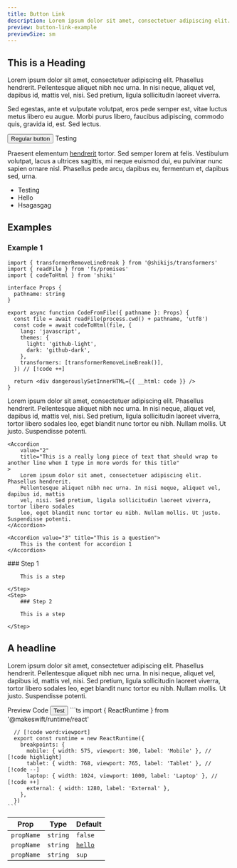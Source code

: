 ```yaml
---
title: Button Link
description: Lorem ipsum dolor sit amet, consectetuer adipiscing elit. Donec odio. Nullam malesuada erat ut turpis. Suspendisse urna nibh viverra non semper suscipit posuere a pede.
preview: button-link-example
previewSize: sm
---
```


## This is a Heading

Lorem ipsum dolor sit amet, consectetuer adipiscing elit. Phasellus hendrerit. Pellentesque aliquet nibh nec urna. In nisi neque, aliquet vel, dapibus id, mattis vel, nisi. Sed pretium, ligula sollicitudin laoreet viverra.

Sed egestas, ante et vulputate volutpat, eros pede semper est, vitae luctus metus libero eu augue. Morbi purus libero, faucibus adipiscing, commodo quis, gravida id, est. Sed lectus.

<Button>Regular button</Button>
<ButtonLink href="https://google.com">Testing</ButtonLink>

<CodeFromFile pathname="components/button/index.tsx" />

Praesent elementum [hendrerit](https://makeswift.com) tortor. Sed semper lorem at felis. Vestibulum volutpat, lacus a ultrices sagittis, mi neque euismod dui, eu pulvinar nunc sapien ornare nisl. Phasellus pede arcu, dapibus eu, fermentum et, dapibus sed, urna.

- Testing
- Hello
- Hsagasgag

## Examples

### Example 1

<Reveal>
  <CodeFromFile pathname="components/button/index.tsx" />
</Reveal>

```tsx
import { transformerRemoveLineBreak } from '@shikijs/transformers'
import { readFile } from 'fs/promises'
import { codeToHtml } from 'shiki'

interface Props {
  pathname: string
}

export async function CodeFromFile({ pathname }: Props) {
  const file = await readFile(process.cwd() + pathname, 'utf8')
  const code = await codeToHtml(file, {
    lang: 'javascript',
    themes: {
      light: 'github-light',
      dark: 'github-dark',
    },
    transformers: [transformerRemoveLineBreak()],
  }) // [!code ++]

  return <div dangerouslySetInnerHTML={{ __html: code }} />
}
```

<AccordionGroup>
    <Accordion value="1" title="Accordion 1">
        Lorem ipsum dolor sit amet, consectetuer adipiscing elit. Phasellus hendrerit.
        Pellentesque aliquet nibh nec urna. In nisi neque, aliquet vel, dapibus id, mattis
        vel, nisi. Sed pretium, ligula sollicitudin laoreet viverra, tortor libero sodales
        leo, eget blandit nunc tortor eu nibh. Nullam mollis. Ut justo. Suspendisse potenti.
    </Accordion>

    <Accordion
        value="2"
        title="This is a really long piece of text that should wrap to another line when I type in more words for this title"
    >
        Lorem ipsum dolor sit amet, consectetuer adipiscing elit. Phasellus hendrerit.
        Pellentesque aliquet nibh nec urna. In nisi neque, aliquet vel, dapibus id, mattis
        vel, nisi. Sed pretium, ligula sollicitudin laoreet viverra, tortor libero sodales
        leo, eget blandit nunc tortor eu nibh. Nullam mollis. Ut justo. Suspendisse potenti.
    </Accordion>

    <Accordion value="3" title="This is a question">
        This is the content for accordion 1
    </Accordion>

</AccordionGroup>

<Steps>
    <Step>
        ### Step 1

        This is a step

    </Step>
    <Step>
        ### Step 2

        This is a step

    </Step>

</Steps>

## A headline

Lorem ipsum dolor sit amet, consectetuer adipiscing elit. Phasellus hendrerit. Pellentesque aliquet nibh nec urna. In nisi neque, aliquet vel, dapibus id, mattis vel, nisi. Sed pretium, ligula sollicitudin laoreet viverra, tortor libero sodales leo, eget blandit nunc tortor eu nibh. Nullam mollis. Ut justo. Suspendisse potenti.

<Tabs defaultValue="preview">
  <TabsList>
    <TabsTrigger value="preview">Preview</TabsTrigger>
    <TabsTrigger value="code">Code</TabsTrigger>
  </TabsList>
  <TabsContent value="preview">
  <Button>Test</Button>
  </TabsContent>
  <TabsContent value="code">
    ```ts
      import { ReactRuntime } from '@makeswift/runtime/react'

      // [!code word:viewport]
      export const runtime = new ReactRuntime({
        breakpoints: {
          mobile: { width: 575, viewport: 390, label: 'Mobile' }, // [!code highlight]
          tablet: { width: 768, viewport: 765, label: 'Tablet' }, // [!code --]
          laptop: { width: 1024, viewport: 1000, label: 'Laptop' }, // [!code ++]
          external: { width: 1280, label: 'External' },
        },
      })
    ```

  </TabsContent>
</Tabs>

| Prop       | Type     | Default                          |
| ---------- | -------- | -------------------------------- |
| `propName` | `string` | `false`                          |
| `propName` | `string` | [`hello`](https://makeswift.com) |
| `propName` | `string` | `sup`                            |

<Figma url="https://www.figma.com/design/Ss4o7sfbgqVr83CTXG7vRa/Eclipse?node-id=23-36&t=NCia4pPuWxhQsX0O-1" />
